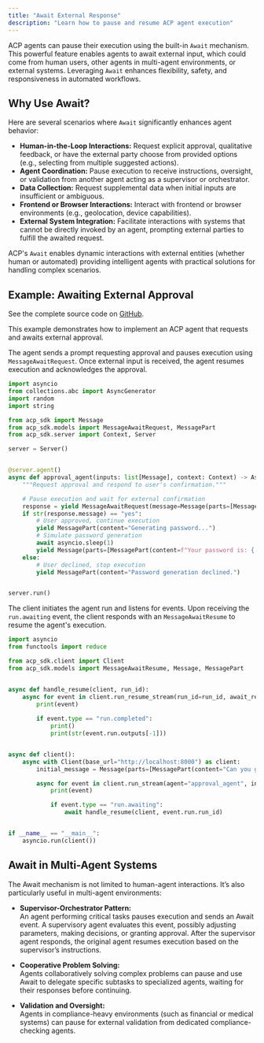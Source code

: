 ```yaml
---
title: "Await External Response"
description: "Learn how to pause and resume ACP agent execution"
---
```


ACP agents can pause their execution using the built-in `Await` mechanism. This powerful feature enables agents to await external input, which could come from human users, other agents in multi-agent environments, or external systems. Leveraging `Await` enhances flexibility, safety, and responsiveness in automated workflows.

## Why Use Await?

Here are several scenarios where `Await` significantly enhances agent behavior:

- **Human-in-the-Loop Interactions:** Request explicit approval, qualitative feedback, or have the external party choose from provided options (e.g., selecting from multiple suggested actions).​
- **Agent Coordination:** Pause execution to receive instructions, oversight, or validation from another agent acting as a supervisor or orchestrator.​
- **Data Collection:** Request supplemental data when initial inputs are insufficient or ambiguous.​
- **Frontend or Browser Interactions:** Interact with frontend or browser environments (e.g., geolocation, device capabilities).​
- **External System Integration:** Facilitate interactions with systems that cannot be directly invoked by an agent, prompting external parties to fulfill the awaited request.

ACP's `Await` enables dynamic interactions with external entities (whether human or automated) providing intelligent agents with practical solutions for handling complex scenarios.

## Example: Awaiting External Approval

<Tip>See the complete source code on [GitHub](https://github.com/i-am-bee/acp/tree/main/examples/python/basic/await-external-approval).</Tip>

This example demonstrates how to implement an ACP agent that requests and awaits external approval.​

<Steps>
  <Step title="Agent Implementation">

The agent sends a prompt requesting approval and pauses execution using `MessageAwaitRequest`. Once external input is received, the agent resumes execution and acknowledges the approval.​

```python agent.py
import asyncio
from collections.abc import AsyncGenerator
import random
import string

from acp_sdk import Message
from acp_sdk.models import MessageAwaitRequest, MessagePart
from acp_sdk.server import Context, Server

server = Server()


@server.agent()
async def approval_agent(inputs: list[Message], context: Context) -> AsyncGenerator:
    """Request approval and respond to user's confirmation."""

    # Pause execution and wait for external confirmation
    response = yield MessageAwaitRequest(message=Message(parts=[MessagePart(content="I can generate password for you. Do you want me to do that?")]))
    if str(response.message) == "yes":
        # User approved, continue execution
        yield MessagePart(content="Generating password...")
        # Simulate password generation
        await asyncio.sleep(1)
        yield Message(parts=[MessagePart(content=f"Your password is: {''.join(random.choices(string.ascii_letters, k=10))}")])
    else:
        # User declined, stop execution
        yield MessagePart(content="Password generation declined.")


server.run()
```

  </Step>
  <Step title="Client Interaction">

The client initiates the agent run and listens for events. Upon receiving the `run.awaiting` event, the client responds with an `MessageAwaitResume` to resume the agent's execution.

```python client.py
import asyncio
from functools import reduce

from acp_sdk.client import Client
from acp_sdk.models import MessageAwaitResume, Message, MessagePart


async def handle_resume(client, run_id):
    async for event in client.run_resume_stream(run_id=run_id, await_resume=MessageAwaitResume(message=Message(parts=[MessagePart(content="yes")]))):
        print(event)
        
        if event.type == "run.completed":
            print()
            print(str(event.run.outputs[-1]))


async def client():
    async with Client(base_url="http://localhost:8000") as client:
        initial_message = Message(parts=[MessagePart(content="Can you generate a password for me?")])

        async for event in client.run_stream(agent="approval_agent", inputs=[initial_message]):
            print(event)

            if event.type == "run.awaiting":
                await handle_resume(client, event.run.run_id)


if __name__ == "__main__":
    asyncio.run(client())
```

  </Step>
</Steps>

## Await in Multi-Agent Systems

The Await mechanism is not limited to human-agent interactions. It’s also particularly useful in multi-agent environments:

- **Supervisor-Orchestrator Pattern:**  
  An agent performing critical tasks pauses execution and sends an Await event. A supervisory agent evaluates this event, possibly adjusting parameters, making decisions, or granting approval. After the supervisor agent responds, the original agent resumes execution based on the supervisor’s instructions.

- **Cooperative Problem Solving:**  
  Agents collaboratively solving complex problems can pause and use Await to delegate specific subtasks to specialized agents, waiting for their responses before continuing.

- **Validation and Oversight:**  
  Agents in compliance-heavy environments (such as financial or medical systems) can pause for external validation from dedicated compliance-checking agents.
